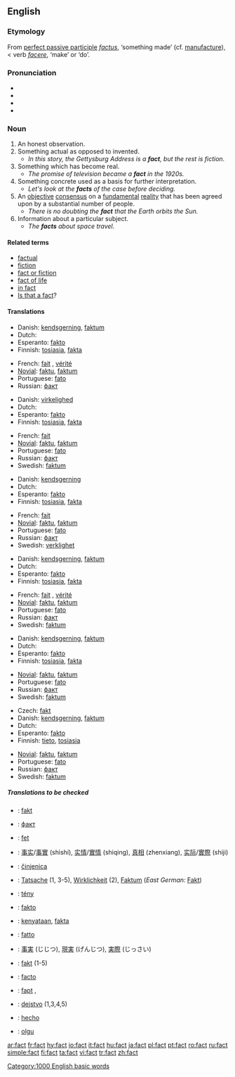 {{wikipedia}}
==English==

{{rank|least|person|case|313|fact|known|thee|hope}}

===Etymology===
From {{L.}} [[perfect passive participle]] ''[[factus]]'', ‘something made’ (cf. [[manufacture]]), < verb ''[[facere]]'', ‘make’ or ‘do’.

===Pronunciation===
* {{IPA|/fækt/}}
* {{SAMPA|/f{kt/}}
* {{audio|en-us-fact.ogg|Audio (US)}}
* {{rhymes|ækt}}

===Noun===
{{en-noun}}

{{rft}}
# An honest observation.
# Something actual as opposed to invented.
#* ''In this story, the Gettysburg Address is a '''fact''', but the rest is fiction.''
# Something which has become real.
#* ''The promise of television became a '''fact''' in the 1920s.''
# Something concrete used as a basis for further interpretation.
#* ''Let's look at the '''facts''' of the case before deciding.''
# An [[objective]] [[consensus]] on a [[fundamental]] [[reality]] that has been agreed upon by a substantial number of people.
#* ''There is no doubting the '''fact''' that the Earth orbits the Sun.''
# Information about a particular subject.
#* ''The '''facts''' about space travel.''

====Related terms====
*[[factual]]
*[[fiction]]
*[[fact or fiction]]
*[[fact of life]]
*[[in fact]]
*[[Is that a fact]]?

====Translations====
{{trans-top|An honest observation}}
*Danish: [[kendsgerning]], [[faktum#Danish|faktum]]
*Dutch: {{t|nl|feit|n}}
*Esperanto: [[fakto#Esperanto|fakto]]
*Finnish: [[tosiasia]], [[fakta#Finnish|fakta]]
{{trans-mid}}
*French: [[fait]] {{m}}, [[vérité]] {{f}}
*[[Novial]]: [[faktu]], [[faktum##Novial|faktum]]
*Portuguese: [[fato]] {{m}} {{italbrac|Brazil}}
*Russian: [[факт]] {{fakt}} {{m}}
{{trans-bottom}}

{{trans-top|Something actual}}
*Danish: [[virkelighed]]
*Dutch: {{t|nl|feit|n}}
*Esperanto: [[fakto#Esperanto|fakto]]
*Finnish: [[tosiasia]], [[fakta#Finnish|fakta]]
{{trans-mid}}
*French: [[fait]] {{m}}
*[[Novial]]: [[faktu]], [[faktum#Novial|faktum]]
*Portuguese: [[fato]] {{m}} {{italbrac|Brazil}}
*Russian: [[факт]] {{fakt}} {{m}}
*Swedish: [[faktum#Swedish|faktum]]
{{trans-bottom}}

{{trans-top|Something which has become real}}
*Danish: [[kendsgerning]]
*Dutch: {{t|nl|feit|n}}
*Esperanto: [[fakto#Esperanto|fakto]]
*Finnish: [[tosiasia]], [[fakta#Finnish|fakta]]
{{trans-mid}}
*French: [[fait]] {{m}}
*[[Novial]]: [[faktu]], [[faktum#Novial|faktum]]
*Portuguese: [[fato]] {{m}} {{italbrac|Brazil}}
*Russian: [[факт]] {{fakt}} {{m}}
*Swedish: [[verklighet]]
{{trans-bottom}}

{{trans-top|Something concrete used as a basis for further interpretation}}
*Danish: [[kendsgerning]], [[faktum#Danish|faktum]]
*Dutch: {{t|nl|feit|n}}
*Esperanto: [[fakto#Esperanto|fakto]]
*Finnish: [[tosiasia]], [[fakta#Finnish|fakta]]
{{trans-mid}}
*French: [[fait]] {{m}}, [[vérité]] {{f}}
*[[Novial]]: [[faktu]], [[faktum#Novial|faktum]]
*Portuguese: [[fato]] {{m}} {{italbrac|Brazil}}
*Russian: [[факт]] {{fakt}} {{m}}
*Swedish: [[faktum#Swedish|faktum]]
{{trans-bottom}}

{{trans-top|An objective consensus on a fundamental reality}}
*Danish: [[kendsgerning]], [[faktum#Danish|faktum]]
*Dutch: {{t|nl|feit|n}}
*Esperanto: [[fakto#Esperanto|fakto]]
*Finnish: [[tosiasia]], [[fakta#Finnish|fakta]]
{{trans-mid}}
*[[Novial]]: [[faktu]], [[faktum#Novial|faktum]]
*Portuguese: [[fato]] {{m}} {{italbrac|Brazil}}
*Russian: [[факт]] {{fakt}} {{m}}
*Swedish: [[faktum#Swedish|faktum]]
{{trans-bottom}}

{{trans-top|Information about a particular subject}}
*Czech: [[fakt#Czech|fakt]] {{m}}
*Danish: [[kendsgerning]], [[faktum#Danish|faktum]]
*Dutch: {{t|nl|feit|n}}
*Esperanto: [[fakto#Esperanto|fakto]]
*Finnish: [[tieto]], [[tosiasia]]
{{trans-mid}}
*[[Novial]]: [[faktu]], [[faktum#Novial|faktum]]
*Portuguese: [[fato]] {{m}} {{italbrac|Brazil}}
*Russian: [[факт]] {{fakt}} {{m}}
*Swedish: [[faktum#Swedish|faktum]]
{{trans-bottom}}

=====Translations to be checked=====
{{checktrans}}
{{trans-top|Translations to be categorized}}
*{{ttbc|Albanian}}: [[fakt#Albanian|fakt]] {{m}}
*{{ttbc|Bulgarian}}: [[факт#Bulgarian|факт]] {{m}}
*{{ttbc|Catalan}}: [[fet]] {{m}}
*{{ttbc|Chinese}}: [[事实]]/[[事實]] (shìshí), [[实情]]/[[實情]] (shiqing), [[真相]] (zhenxiang), [[实际]]/[[實際]] (shiji)
*{{ttbc|Croatian}}: [[činjenica]] {{f}}
*{{ttbc|German}}: [[Tatsache]] {{f}} (1, 3-5), [[Wirklichkeit]] {{f}} (2), [[Faktum]] (''East German:'' [[Fakt]]) {{n}}
*{{ttbc|Hungarian}}: [[tény]]
*{{ttbc|Ido}}: [[fakto#ido|fakto]]
*{{ttbc|Indonesian}}: [[kenyataan]], [[fakta#Indonesian|fakta]]
*{{ttbc|Italian}}: [[fatto]] {{f}}
*{{ttbc|Japanese}}: [[事実]] (じじつ), [[現実]] (げんじつ), [[実際]] (じっさい)
*{{ttbc|Polish}}: [[fakt#Polish|fakt]] {{m}} (1-5)
*{{ttbc|Portuguese}}: [[facto]] {{italbrac|Portugal}}
*{{ttbc|Romanian}}: [[fapt]] {{m}}, {{f}}
*{{ttbc|Slovene}}: [[dejstvo]] {{n}} (1,3,4,5)
*{{ttbc|Spanish}}: [[hecho]] {{m}}
*{{ttbc|Turkish}}: [[olgu]]
{{trans-bottom}}

[[Category:1000 English basic words]]

[[ar:fact]]
[[fr:fact]]
[[hy:fact]]
[[io:fact]]
[[it:fact]]
[[hu:fact]]
[[ja:fact]]
[[pl:fact]]
[[pt:fact]]
[[ro:fact]]
[[ru:fact]]
[[simple:fact]]
[[fi:fact]]
[[ta:fact]]
[[vi:fact]]
[[tr:fact]]
[[zh:fact]]